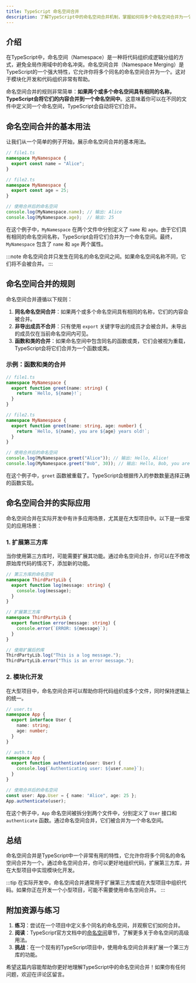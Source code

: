 ```yaml
---
title: TypeScript 命名空间合并
description: 了解TypeScript中的命名空间合并机制，掌握如何将多个命名空间合并为一个，并探索其实际应用场景。
---
```


## 介绍

在TypeScript中，命名空间（Namespace）是一种将代码组织成逻辑分组的方式，避免全局作用域中的命名冲突。命名空间合并（Namespace Merging）是TypeScript的一个强大特性，它允许你将多个同名的命名空间合并为一个。这对于模块化开发和代码组织非常有帮助。

命名空间合并的规则非常简单：**如果两个或多个命名空间具有相同的名称，TypeScript会将它们的内容合并到一个命名空间中**。这意味着你可以在不同的文件中定义同一个命名空间，TypeScript会自动将它们合并。

## 命名空间合并的基本用法

让我们从一个简单的例子开始，展示命名空间合并的基本用法。

```typescript
// file1.ts
namespace MyNamespace {
  export const name = "Alice";
}

// file2.ts
namespace MyNamespace {
  export const age = 25;
}

// 使用合并后的命名空间
console.log(MyNamespace.name); // 输出: Alice
console.log(MyNamespace.age);  // 输出: 25
```

在这个例子中，`MyNamespace` 在两个文件中分别定义了 `name` 和 `age`。由于它们具有相同的命名空间名称，TypeScript会将它们合并为一个命名空间。最终，`MyNamespace` 包含了 `name` 和 `age` 两个属性。

:::note
命名空间合并只发生在同名的命名空间之间。如果命名空间名称不同，它们将不会被合并。
:::

## 命名空间合并的规则

命名空间合并遵循以下规则：

1. **同名命名空间合并**：如果两个或多个命名空间具有相同的名称，它们的内容会被合并。
2. **非导出成员不合并**：只有使用 `export` 关键字导出的成员才会被合并。未导出的成员仅在当前命名空间内可见。
3. **函数和类的合并**：如果命名空间中包含同名的函数或类，它们会被视为重载，TypeScript会将它们合并为一个函数或类。

### 示例：函数和类的合并

```typescript
// file1.ts
namespace MyNamespace {
  export function greet(name: string) {
    return `Hello, ${name}!`;
  }
}

// file2.ts
namespace MyNamespace {
  export function greet(name: string, age: number) {
    return `Hello, ${name}, you are ${age} years old!`;
  }
}

// 使用合并后的命名空间
console.log(MyNamespace.greet("Alice")); // 输出: Hello, Alice!
console.log(MyNamespace.greet("Bob", 30)); // 输出: Hello, Bob, you are 30 years old!
```

在这个例子中，`greet` 函数被重载了。TypeScript会根据传入的参数数量选择正确的函数实现。

## 命名空间合并的实际应用

命名空间合并在实际开发中有许多应用场景，尤其是在大型项目中。以下是一些常见的应用场景：

### 1. 扩展第三方库

当你使用第三方库时，可能需要扩展其功能。通过命名空间合并，你可以在不修改原始库代码的情况下，添加新的功能。

```typescript
// 第三方库的命名空间
namespace ThirdPartyLib {
  export function log(message: string) {
    console.log(message);
  }
}

// 扩展第三方库
namespace ThirdPartyLib {
  export function error(message: string) {
    console.error(`ERROR: ${message}`);
  }
}

// 使用扩展后的库
ThirdPartyLib.log("This is a log message.");
ThirdPartyLib.error("This is an error message.");
```

### 2. 模块化开发

在大型项目中，命名空间合并可以帮助你将代码组织成多个文件，同时保持逻辑上的统一。

```typescript
// user.ts
namespace App {
  export interface User {
    name: string;
    age: number;
  }
}

// auth.ts
namespace App {
  export function authenticate(user: User) {
    console.log(`Authenticating user: ${user.name}`);
  }
}

// 使用合并后的命名空间
const user: App.User = { name: "Alice", age: 25 };
App.authenticate(user);
```

在这个例子中，`App` 命名空间被拆分到两个文件中，分别定义了 `User` 接口和 `authenticate` 函数。通过命名空间合并，它们被合并为一个命名空间。

## 总结

命名空间合并是TypeScript中一个非常有用的特性，它允许你将多个同名的命名空间合并为一个。通过命名空间合并，你可以更好地组织代码，扩展第三方库，并在大型项目中实现模块化开发。

:::tip
在实际开发中，命名空间合并通常用于扩展第三方库或在大型项目中组织代码。如果你正在开发一个小型项目，可能不需要使用命名空间合并。
:::

## 附加资源与练习

1. **练习**：尝试在一个项目中定义多个同名的命名空间，并观察它们如何合并。
2. **阅读**：TypeScript官方文档中的[命名空间](https://www.typescriptlang.org/docs/handbook/namespaces.html)章节，了解更多关于命名空间的高级用法。
3. **挑战**：在一个现有的TypeScript项目中，使用命名空间合并来扩展一个第三方库的功能。

希望这篇内容能帮助你更好地理解TypeScript中的命名空间合并！如果你有任何问题，欢迎在评论区留言。